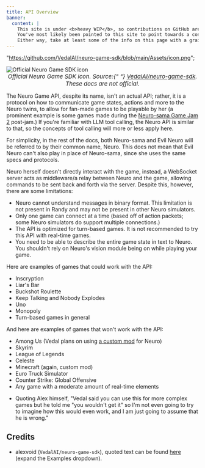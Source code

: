 ```yaml
---
title: API Overview
banner:
  content: |
    This site is under <b>heavy WIP</b>, so contributions on GitHub are much appreciated!
    You've most likely been pointed to this site to point towards a concept, or something.
    Either way, take at least some of the info on this page with a grain of salt, and also don't expect much info since it's very incomplete on content.
---
```



  "https://github.com/VedalAI/neuro-game-sdk/blob/main/Assets/icon.png";

<Image src={NeuroSDKIcon} alt="Official Neuro Game SDK icon" />

<div style="font-size: 15px; font-style: italic; text-align: center;">
  Official Neuro Game SDK icon. Source:{" "}
  <a href={iconLocation}>VedalAI/neuro-game-sdk</a>. These docs are not
  official.
</div>

The Neuro Game API, despite its name, isn't an actual API; rather, it is a protocol on how to communicate game states, actions and more to the Neuro twins, to allow for fan-made games to be playable by her (a prominent example is some games made during the [Neuro-sama Game Jam 2](https://itch.io/jam/neuro) post-jam.)
If you're familiar with LLM tool calling, the Neuro API is similar to that, so the concepts of tool calling will more or less apply here.

<Aside>

For simplicity, in the rest of the docs, both Neuro-sama and Evil Neuro will be referred to by their common name, Neuro.
This does not mean that Evil Neuro can't also play in place of Neuro-sama, since she uses the same specs and protocols.

</Aside>

Neuro herself doesn't directly interact with the game, instead, a WebSocket server acts as middleware/a relay between Neuro and the game, allowing commands to be sent back and forth via the server. Despite this, however, there are some limitations:

- Neuro cannot understand messages in binary format. This limitation is not present in Randy and may not be present in other Neuro simulators.
- Only one game can connect at a time (based off of action packets; some Neuro simulators do support multiple connections.)
- The API is optimized for turn-based games. It is not recommended to try this API with real-time games.
- You need to be able to describe the entire game state in text to Neuro. You shouldn't rely on Neuro's vision module being on while playing your game.

<Aside type="tip">

Here are examples of games that could work with the API:

- Inscryption
- Liar's Bar
- Buckshot Roulette
- Keep Talking and Nobody Explodes
- Uno
- Monopoly
- Turn-based games in general

And here are examples of games that won't work with the API:

- Among Us (Vedal plans on using [a custom mod](https://github.com/VedalAI/neuro-amongus) for Neuro)
- Skyrim
- League of Legends
- Celeste
- Minecraft (again, custom mod)
- Euro Truck Simulator
- Counter Strike: Global Offensive
- Any game with a moderate amount of real-time elements

</Aside>

- Quoting Alex himself, "Vedal said you can use this for more complex games but he told me "you wouldn't get it" so I'm not even going to try to imagine how this would even work, and I am just going to assume that he is wrong."

## Credits

- alexvoid (`VedalAI/neuro-game-sdk`), quoted text can be found [here](https://github.com/VedalAI/neuro-game-sdk/blob/main/README.md#Information) (expand the Examples dropdown).
